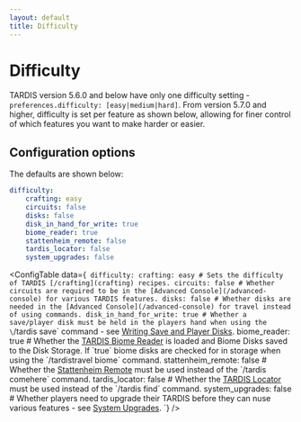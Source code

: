 ```yaml
---
layout: default
title: Difficulty
---
```



# Difficulty

TARDIS version 5.6.0 and below have only one difficulty setting - `preferences.difficulty: [easy|medium|hard]`.
From version 5.7.0 and higher, difficulty is set per feature as shown below, allowing for finer control of which features you want to make harder or easier.

## Configuration options

The defaults are shown below:

```yaml title="/plugins/TARDIS/config.yml"
difficulty:
    crafting: easy
    circuits: false
    disks: false
    disk_in_hand_for_write: true
    biome_reader: true
    stattenheim_remote: false
    tardis_locator: false
    system_upgrades: false
```

<ConfigTable data={`
difficulty:
    crafting: easy # Sets the difficulty of TARDIS [/crafting](crafting) recipes.
    circuits: false # Whether circuits are required to be in the [Advanced Console](/advanced-console) for various TARDIS features.
    disks: false # Whether disks are needed in the [Advanced Console](/advanced-console) for travel instead of using commands.
    disk_in_hand_for_write: true # Whether a save/player disk must be held in the players hand when using the \`/tardis save\` command - see [Writing Save and Player Disks](../writing-disks).
    biome_reader: true # Whether the [TARDIS Biome Reader](/recipes/items/tardis-biome-reader) is loaded and Biome Disks saved to the Disk Storage. If \`true\` biome disks are checked for in storage when using the \`/tardistravel biome\` command.
    stattenheim_remote: false # Whether the [Stattenheim Remote](/recipes/items/stattenheim-remote) must be used instead of the \`/tardis comehere\` command.
    tardis_locator: false # Whether the [TARDIS Locator](/recipes/items/tardis-locator) must be used instead of the \`/tardis find\` command.
    system_upgrades: false # Whether players need to upgrade their TARDIS before they can nuse various features - see [System Upgrades](/system-upgrades).
`} />
